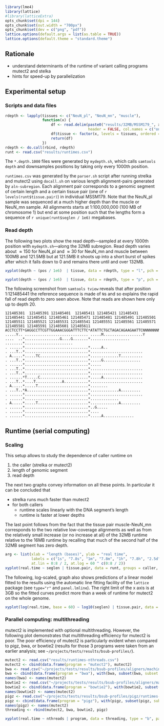 ```r
library(lme4)
library(lattice)
#library(latticeExtra)
opts_chunk$set(dpi = 144)
opts_chunk$set(out.width = "700px")
opts_chunk$set(dev = c("png", "pdf"))
lattice.options(default.args = list(as.table = TRUE))
lattice.options(default.theme = "standard.theme")
```

## Rationale

* understand determinants of the runtime of variant calling programs mutect2 and stelka
* hints for speed-up by parallelization

## Experimental setup

### Scripts and data files

```r
rdepth <- lapply(tissues <- c("NeuN_pl", "NeuN_mn", "muscle"),
                 function(x) {
                     df <- read.delim(paste0("results/32MB/MSSM179_", x , "-32MB.bam.depth.1000"),
                                      header = FALSE, col.names = c("ones", "pos", "depth"))[-1]
                     df$tissue <- factor(x, levels = tissues, ordered = TRUE)
                     return(df)
                 })
rdepth <- do.call(rbind, rdepth)
runt <- read.csv("results/runtimes.csv")
```

The `*.depth.1000` files were generated by `mydepth.sh`, which calls `samtools depth` and downsamples positions by taking only every 1000th position.

`runtimes.csv` was generated by the `parser.sh` script after running strelka and mutect2 using `docall.sh` on various length alignment-pairs generated by `aln-subregion`.  Each alignment pair corresponds to a genomic segment of certain length and a certain tissue pair (one of `r levels(runt$tissue.pair)`) in individual MSSM179.  Note that the NeuN_pl sample was sequenced at a much higher depth than the muscle or NeuN_mn sample.   All alignments starts at 1:100,000,000 (100 MB of chromosome 1) but end at some position such that the lengths form a sequence of `r unique(runt$seglen / 1e6)` megabases.

### Read depth

The following two plots show the read depth---sampled at every 1000th position with `mydepth.sh`---along the 32MB subregion.  Read depth varies about $\approx 150$ for NeuN_pl and $\approx 30$ for NeuN_mn and muscle between 100MB and 121.5MB but at 121.5MB it shoots up into a short burst of spikes after which it falls down to 0 and remains there until and over 132MB.

```r
xyplot(depth ~ (pos / 1e6)  | tissue, data = rdepth, type = "l", pch = 20, xlab = "position (MB)", grid = TRUE, layout = c(3, 1), xlim = c(99, 133))
```

```r
xyplot(depth ~ (pos / 1e6)  | tissue, data = rdepth, type = "p", pch = ".", xlab = "position (MB)", grid = TRUE, layout = c(3, 1), xlim = c(99, 133), ylim = c(-10,300), par.settings = list(plot.symbol = list(alpha = 1.0)))
```

The following screenshot from `samtools tview` reveals that after position 1:121485441 the reference sequence is made of `N`s and so explains the rapid fall of read depth to zero seen above.  Note that reads are shown here only up to depth 20.

```
121485381  121485391 121485401  121485411 121485421 121485431 121485441 121485451 121485461 121485471 121485481 121485491 121485501 121485511 121485521 121485531 121485541 121485551 121485561 121485571 121485581 121485591 121485601 121485611
ACCTCCTT*GAGGCCTTCGTTGGAAACGGGATTTCTTC*ATATTCTGCTAGACAGAAGAATTCNNNNNNNNNNNNNNNNNNNNNNNNNNNNNNNNNNNNNNNNNNNNNNNNNNNNNNNNNNNNNNNNNNNNNNNNNNNNNNNNNNNNNNNNNNNNNNNNNNNNNNNNNNNNNNNNNNNNNNNNNNNNNNNNNNNNNNNNNNNNNNNNNNNNNNNNNNNNNNNNNNNNNNNNNNNNNNNNNNNNNNNNNNNNNNN
.....Y.. ............................. .....M..................Y
....  ..*................G....G.......*..................
........*......................
. ......*.............................*.....A..
. ...T..*.............................*........................
. A.....*.....TC......................*.............T..........
. ...T..*.............................*.....G.................
. ......*.............................*.....
. ...T..*.............................*........................
. ...T..*.............................*........................
. ......*T.....C......................*.....A..................
. ...T..*....T............A...........*........................
. A.....*.....T.......................*........
. ...T..*A............................*.............A.........
. ......*.............................*........................
. ......*.............................*.............
. A.....*.....T.......................*.............A.........
. ......*.............................*..G.....
. ......*.............................*....
. ......*.............................*.....A..............
```

## Runtime (serial computing)

### Scaling

This setup allows to study the dependence of caller runtime on

1. the caller (strelka or mutect2)
1. length of genomic segment
1. read depth

The next two graphs convey information on all these points.  In particular it can be concluded that

* strelka runs much faster than mutect2
* for both callers
    * runtime scales linearly with the DNA segment's length
    * runtime is faster at lower depths

The last point follows from the fact that the tissue pair muscle-NeuN_mn corresponds to the two relative low-coverage alignments as well as from the relatively small increase (or no increase at all) of the 32MB runtime relative to the 16MB runtime by recalling that much of the second half of the 32MB segment has zero depth.

```r
arg <- list(xlab = "length (bases)", ylab = "real time",
            labels = c("1s", "7.8s", "1m", "7.8m", "1h", "7.8h", "2.5d", "2.8w", "5m"),
            at.lin = 0:8 / 2, at.log = 60 ^ c(0:8 / 2))
xyplot(real.time ~ seglen | tissue.pair, data = runt, groups = caller, type = "b", xlab = arg$xlab, ylab = paste(arg$ylab, "(s)"), par.settings = list(superpose.line = list(lty = 2)), grid = TRUE, auto.key = list(text = c("mutect2", "strelka")), layout = c(3,1))
```

The following, log-scaled, graph also shows predictions of a linear model fitted to the results using the automatic line fitting facility of the `lattice` package (see `type="r"` and `panel.lmline`).  The right limit of the x axis is at 3GB so the fitted curves predict more than a week of runtime for mutect2 on the whole genome.

```r
xyplot(log(real.time, base = 60) ~ log10(seglen) | tissue.pair, data = runt, groups = caller, type = c("p", "r"), xlab = paste("lg", arg$xlab), ylab = paste(arg$ylab, " (log scale)"), grid = TRUE, auto.key = list(text = c("mutect2", "strelka")), xlim = c(5.5, log10(3e9)), ylim = c(1, 3.5), scales = list(y = list(at = arg$at.lin, labels = arg$labels)), layout = c(3,1))
```

### Parallel computing: multithreading

mutect2 is implemented with optional multithreading.  However, the following plot demonstrates that multithreading efficiency for mutect2 is poor.  The poor efficiency of mutect2 is particularly evident when compared to pigz, bwa, or bowtie2 (results for those 3 programs were taken from an earlier analysis; see `~/projects/tests/results/bsub-profiles/`).

```r
mutect2 <- read.csv("results/runtimes-nthreads.csv")
mutect2 <- cbind(data.frame(program = "mutect2"), mutect2)
bwa <- read.csv("~/projects/tests/results/bsub-profiles/aligners/machine-nproc-ptile.csv")
bwa <- cbind(data.frame(program = "bwa"), with(bwa, subset(bwa, subset = machine == "mothra" & size == "medium" & aligner == "bwa" & nproc == ptile, select = c("nproc", "real.time"))))
names(bwa) <- names(mutect2)
bowtie2 <- read.csv("~/projects/tests/results/bsub-profiles/aligners/machine-nproc-ptile.csv")
bowtie2 <- cbind(data.frame(program = "bowtie2"), with(bowtie2, subset(bowtie2, subset = machine == "mothra" & size == "medium" & aligner == "bowtie2" & nproc == ptile, select = c("nproc", "real.time"))))
names(bowtie2) <- names(mutect2)
pigz <- read.csv("~/projects/tests/results/bsub-profiles/pigz/runtimes-pigz-NA.csv")
pigz <- cbind(data.frame(program = "pigz"), with(pigz, subset(pigz, subset = machine == "manda" & size == "large", select = c("ptile", "realtime"))))
names(pigz) <- names(mutect2)
threading <- rbind(mutect2, bwa, bowtie2, pigz)
```

```r
xyplot(real.time ~ nthreads | program, data = threading, type = "b", par.settings = list(plot.line = list(lty = 2)), scales = list(y = list(relation = "free")), xlim = c(0.5, 8.5), ylim = list(c(0, 2800), c(0, 1100), c(0, 1100), c(0, 2500)), panel = function(...) { panel.xyplot(...); panel.abline(h=0, lty = "dotted") }, xlab = "threads", ylab = "real time (s)")
```
